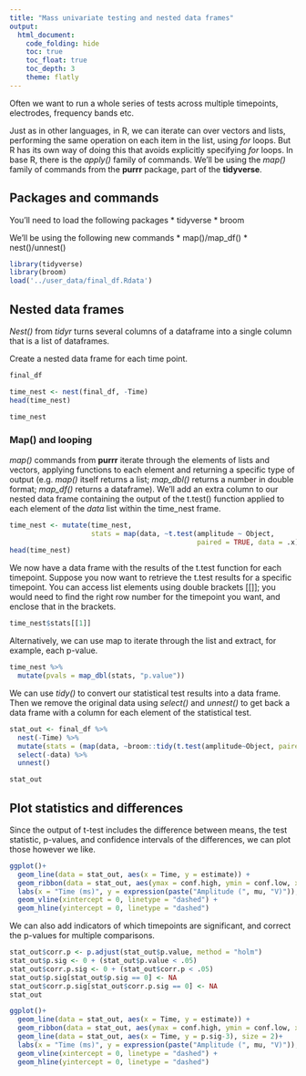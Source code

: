 ```yaml
---
title: "Mass univariate testing and nested data frames"
output:    
  html_document:
    code_folding: hide
    toc: true
    toc_float: true
    toc_depth: 3
    theme: flatly
---
```


Often we want to run a whole series of tests across multiple timepoints, electrodes, frequency bands etc.

Just as in other languages, in R, we can iterate can over vectors and lists, performing the same operation on each item in the list, using *for* loops. But R has its own way of doing this that avoids explicitly specifying *for* loops. In base R, there is the *apply()* family of commands. We'll be using the *map()* family of commands from the **purrr** package, part of the **tidyverse**.

## Packages and commands

You'll need to load the following packages
* tidyverse
* broom

We'll be using the following new commands
* map()/map_df()
* nest()/unnest()

```r
library(tidyverse)
library(broom)
load('../user_data/final_df.Rdata')
```

## Nested data frames

*Nest()* from *tidyr* turns several columns of a dataframe into a single column that is a list of dataframes. 

Create a nested data frame for each time point.

```r
final_df

time_nest <- nest(final_df, -Time)
head(time_nest)

time_nest
```

### Map() and looping

*map()* commands from **purrr** iterate through the elements of lists and vectors, applying functions to each element and returning a specific type of output (e.g. *map()* itself returns a list; *map_dbl()* returns a number in double format; *map_df()* returns a dataframe). We'll add an extra column to our nested data frame containing the output of the t.test() function applied to each element of the *data* list within the time_nest frame.

```r
time_nest <- mutate(time_nest,
                    stats = map(data, ~t.test(amplitude ~ Object,
                                              paired = TRUE, data = .x)))
head(time_nest)
```

We now have a data frame with the results of the t.test function for each timepoint. Suppose you now want to retrieve the t.test results for a specific timepoint. You can access list elements using double brackets [[]]; you would need to find the right row number for the timepoint you want, and enclose that in the brackets.

```r
time_nest$stats[[1]]
```

Alternatively, we can use map to iterate through the list and extract, for example, each p-value.

```r
time_nest %>% 
  mutate(pvals = map_dbl(stats, "p.value")) 
```
We can use *tidy()* to convert our statistical test results into a data frame. Then we remove the original data using *select()* and *unnest()* to get back a data frame with a column for each element of the statistical test.

```r
stat_out <- final_df %>%
  nest(-Time) %>%
  mutate(stats = (map(data, ~broom::tidy(t.test(amplitude~Object, paired = TRUE, data = .x))))) %>%
  select(-data) %>%
  unnest()

stat_out
```

## Plot statistics and differences

Since the output of t-test includes the difference between means, the test statistic, p-values, and confidence intervals of the differences, we can plot those however we like.

```r
ggplot()+
  geom_line(data = stat_out, aes(x = Time, y = estimate)) +
  geom_ribbon(data = stat_out, aes(ymax = conf.high, ymin = conf.low, x = Time, y = estimate), alpha = 0.3) +
  labs(x = "Time (ms)", y = expression(paste("Amplitude (", mu, "V)")), colour = "") +
  geom_vline(xintercept = 0, linetype = "dashed") +
  geom_hline(yintercept = 0, linetype = "dashed")
```

We can also add indicators of which timepoints are significant, and correct the p-values for multiple comparisons.

```r
stat_out$corr.p <- p.adjust(stat_out$p.value, method = "holm")
stat_out$p.sig <- 0 + (stat_out$p.value < .05)
stat_out$corr.p.sig <- 0 + (stat_out$corr.p < .05)
stat_out$p.sig[stat_out$p.sig == 0] <- NA
stat_out$corr.p.sig[stat_out$corr.p.sig == 0] <- NA
stat_out

ggplot()+
  geom_line(data = stat_out, aes(x = Time, y = estimate)) +
  geom_ribbon(data = stat_out, aes(ymax = conf.high, ymin = conf.low, x = Time, y = estimate), alpha = 0.3) +
  geom_line(data = stat_out, aes(x = Time, y = p.sig-3), size = 2)+
  labs(x = "Time (ms)", y = expression(paste("Amplitude (", mu, "V)")), colour = "") +
  geom_vline(xintercept = 0, linetype = "dashed") +
  geom_hline(yintercept = 0, linetype = "dashed")
```

